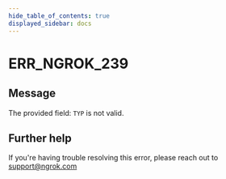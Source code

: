 ```yaml
---
hide_table_of_contents: true
displayed_sidebar: docs
---
```



# ERR_NGROK_239

## Message

The provided field: `TYP` is not valid.

<ErrorDetails error="err_ngrok_239" />

## Further help

If you're having trouble resolving this error, please reach out to [support@ngrok.com](mailto:support@ngrok.com?subject=Help%20with%20ERR_NGROK_239)
